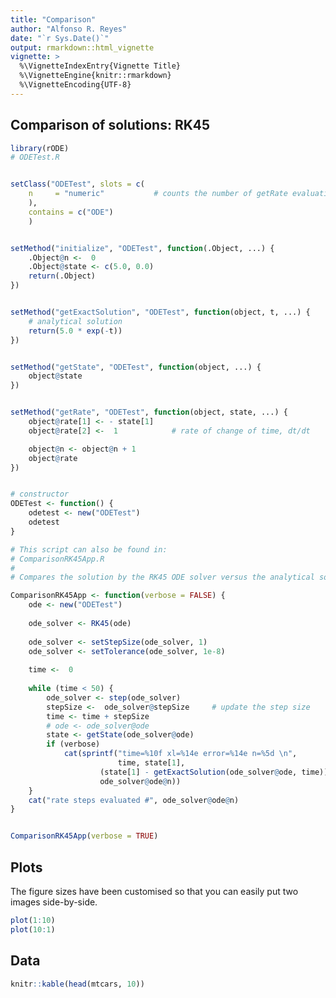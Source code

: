 ```yaml
---
title: "Comparison"
author: "Alfonso R. Reyes"
date: "`r Sys.Date()`"
output: rmarkdown::html_vignette
vignette: >
  %\VignetteIndexEntry{Vignette Title}
  %\VignetteEngine{knitr::rmarkdown}
  %\VignetteEncoding{UTF-8}
---
```



## Comparison of solutions: RK45

```r
library(rODE)
# ODETest.R


setClass("ODETest", slots = c(
    n     = "numeric"           # counts the number of getRate evaluations
    ),
    contains = c("ODE")
    )


setMethod("initialize", "ODETest", function(.Object, ...) {
    .Object@n <-  0
    .Object@state <- c(5.0, 0.0)
    return(.Object)
})


setMethod("getExactSolution", "ODETest", function(object, t, ...) {
    # analytical solution
    return(5.0 * exp(-t))
})


setMethod("getState", "ODETest", function(object, ...) {
    object@state
})


setMethod("getRate", "ODETest", function(object, state, ...) {
    object@rate[1] <- - state[1]
    object@rate[2] <-  1            # rate of change of time, dt/dt

    object@n <- object@n + 1
    object@rate
})


# constructor
ODETest <- function() {
    odetest <- new("ODETest")
    odetest
}

# This script can also be found in:
# ComparisonRK45App.R
# 
# Compares the solution by the RK45 ODE solver versus the analytical solution

ComparisonRK45App <- function(verbose = FALSE) {
    ode <- new("ODETest")
    
    ode_solver <- RK45(ode)
    
    ode_solver <- setStepSize(ode_solver, 1)
    ode_solver <- setTolerance(ode_solver, 1e-8)
    
    time <-  0
    
    while (time < 50) {
        ode_solver <- step(ode_solver)
        stepSize <-  ode_solver@stepSize     # update the step size
        time <- time + stepSize
        # ode <- ode_solver@ode
        state <- getState(ode_solver@ode)
        if (verbose)
            cat(sprintf("time=%10f xl=%14e error=%14e n=%5d \n", 
                        time, state[1],
                    (state[1] - getExactSolution(ode_solver@ode, time)),
                    ode_solver@ode@n))
    }
    cat("rate steps evaluated #", ode_solver@ode@n)
}


ComparisonRK45App(verbose = TRUE)
```



## Plots

The figure sizes have been customised so that you can easily put two images side-by-side. 

```r
plot(1:10)
plot(10:1)
```


## Data


```r
knitr::kable(head(mtcars, 10))
```

